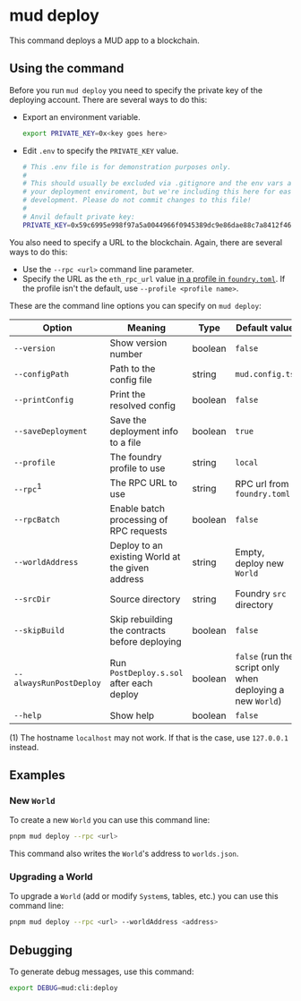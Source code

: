 # mud deploy

This command deploys a MUD app to a blockchain.

## Using the command

Before you run `mud deploy` you need to specify the private key of the deploying account.
There are several ways to do this:

- Export an environment variable.

  ```sh copy
  export PRIVATE_KEY=0x<key goes here>
  ```

- Edit `.env` to specify the `PRIVATE_KEY` value.

  ```sh copy
  # This .env file is for demonstration purposes only.
  #
  # This should usually be excluded via .gitignore and the env vars attached to
  # your deployment enviroment, but we're including this here for ease of local
  # development. Please do not commit changes to this file!
  #
  # Anvil default private key:
  PRIVATE_KEY=0x59c6995e998f97a5a0044966f0945389dc9e86dae88c7a8412f4603b6b78690d
  ```

You also need to specify a URL to the blockchain.
Again, there are several ways to do this:

- Use the `--rpc <url>` command line parameter.
- Specify the URL as the `eth_rpc_url` value [in a profile in `foundry.toml`](https://book.getfoundry.sh/config/).
  If the profile isn't the default, use `--profile <profile name>`.

These are the command line options you can specify on `mud deploy`:

| Option                  | Meaning                                          | Type    | Default value                                              |
| ----------------------- | ------------------------------------------------ | ------- | ---------------------------------------------------------- |
| `--version`             | Show version number                              | boolean | `false`                                                    |
| `--configPath`          | Path to the config file                          | string  | `mud.config.ts`                                            |
| `--printConfig`         | Print the resolved config                        | boolean | `false`                                                    |
| `--saveDeployment`       | Save the deployment info to a file               | boolean | `true`                                                     |
| `--profile`             | The foundry profile to use                       | string  | `local`                                                    |
| `--rpc`<sup>1</sup>     | The RPC URL to use                               | string  | RPC url from `foundry.toml`                                |
| `--rpcBatch`            | Enable batch processing of RPC requests          | boolean | `false`                                                    |
| `--worldAddress`        | Deploy to an existing World at the given address | string  | Empty, deploy new `World`                                  |
| `--srcDir`              | Source directory                                 | string  | Foundry `src` directory                                    |
| `--skipBuild`           | Skip rebuilding the contracts before deploying   | boolean | `false`                                                    |
| `--alwaysRunPostDeploy` | Run `PostDeploy.s.sol` after each deploy         | boolean | `false` (run the script only when deploying a new `World`) |
| `--help`                | Show help                                        | boolean | `false`                                                    |

(1) The hostname `localhost` may not work. If that is the case, use `127.0.0.1` instead.

## Examples

### New `World`

To create a new `World` you can use this command line:

```sh copy
pnpm mud deploy --rpc <url>
```

This command also writes the `World`'s address to `worlds.json`.

### Upgrading a World

To upgrade a `World` (add or modify `System`s, tables, etc.) you can use this command line:

```sh copy
pnpm mud deploy --rpc <url> --worldAddress <address>
```

## Debugging

To generate debug messages, use this command:

```sh copy
export DEBUG=mud:cli:deploy
```
